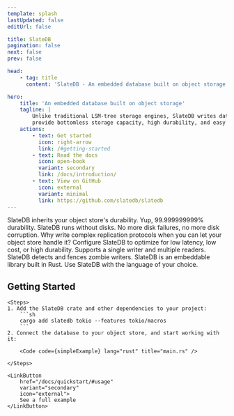```yaml
---
template: splash
lastUpdated: false
editUrl: false

title: SlateDB
pagination: false
next: false
prev: false

head:
    - tag: title
      content: 'SlateDB - An embedded database built on object storage'

hero:
    title: 'An embedded database built on object storage'
    tagline: |
        Unlike traditional LSM-tree storage engines, SlateDB writes data to object storage to
        provide bottomless storage capacity, high durability, and easy replication.
    actions:
        - text: Get started
          icon: right-arrow
          link: /#getting-started
        - text: Read the docs
          icon: open-book
          variant: secondary
          link: /docs/introduction/
        - text: View on GitHub
          icon: external
          variant: minimal
          link: https://github.com/slatedb/slatedb
---
```



<CardGrid>
    <Card title="Object Storage Durability" icon="infinity">
        SlateDB inherits your object store's durability. Yup, 99.999999999% durability.
    </Card>
    <Card title="Zero-Disk Architecture" icon="floppy">
        SlateDB runs without disks. No more disk failures, no more disk corruption.
    </Card>
    <Card title="Simple Replication" icon="replace">
        Why write complex replication protocols when you can let your object store handle it?
    </Card>
    <Card title="Tunable Performance" icon="adjustments">
        Configure SlateDB to optimize for low latency, low cost, or high durability.
    </Card>
    <Card title="Scalable Readers" icon="arrows">
        Supports a single writer and multiple readers. SlateDB detects and fences zombie writers.
    </Card>
    <Card title="Built in Rust" icon="rust">
        SlateDB is an embeddable library built in Rust. Use SlateDB with the language of your choice.
    </Card>
</CardGrid>

<div id="getting-started" class="getting-started">
    <h2>Getting Started</h2>

    <Steps>
    1. Add the SlateDB crate and other dependencies to your project:
        ```sh
        cargo add slatedb tokio --features tokio/macros
        ```
    2. Connect the database to your object store, and start working with it:

        <Code code={simpleExample} lang="rust" title="main.rs" />

    </Steps>

    <LinkButton
        href="/docs/quickstart/#usage"
        variant="secondary"
        icon="external">
        See a full example
    </LinkButton>
</div>
